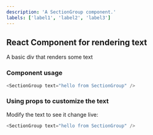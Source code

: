 ```yaml
---
description: 'A SectionGroup component.'
labels: ['label1', 'label2', 'label3']
---
```



## React Component for rendering text

A basic div that renders some text

### Component usage
```js
<SectionGroup text="hello from SectionGroup" />
```

### Using props to customize the text

Modify the text to see it change live:
```js live
<SectionGroup text="hello from SectionGroup" />
```
